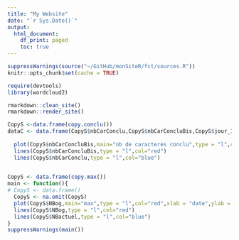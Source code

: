 ```yaml
---
title: "My Website"
date: "`r Sys.Date()`"
output:
  html_document:
    df_print: paged
    toc: true
---
```

```r
suppressWarnings(source("~/GitHub/monSiteR/fct/sources.R"))
knitr::opts_chunk$set(cache = TRUE)

require(devtools)
library(wordcloud2)
```


```r
rmarkdown::clean_site()
rmarkdown::render_site()
```

```r
CopyS <-data.frame(copy.conclu())
dataC <- data.frame(CopyS$nbCarConclu,CopyS$nbCarConcluBis,CopyS$jour_1,CopyS$date)
  
  plot(CopyS$nbCarConcluBis,main="nb de caracteres conclu",type = "l",col="red",xlab = "date",ylab = "nb car")
  lines(CopyS$nbCarConcluBis,type = "l",col="red")
  lines(CopyS$nbCarConclu,type = "l",col="blue")
  
```

```r
CopyS <- data.frame(copy.max())
main <- function(){
# CopyS <- data.frame()
  CopyS <- na.omit(CopyS)
  plot(CopyS$NBog,main="max",type = "l",col="red",xlab = "date",ylab = "nb")
  lines(CopyS$NBog,type = "l",col="red")
  lines(CopyS$NBactuel,type = "l",col="blue")
}
suppressWarnings(main())
```

